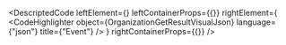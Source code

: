 
<DescriptedCode
  leftElement={<OrganizationGetResultDesc />}
  leftContainerProps={{}}
  rightElement={
    <CodeHighlighter
      object={OrganizationGetResultVisualJson}
      language={"json"}
      title={"Event"}
    />
  }
  rightContainerProps={{}}
/>
